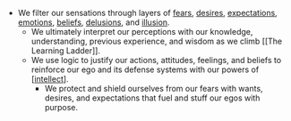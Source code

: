 - We filter our sensations through layers of [fears]([[fear]]), [desires]([[want]]), [expectations]([[expectation]]), [emotions]([[emotion]]), [beliefs]([[belief]]), [delusions]([[delusion]]), and [illusion]([[Maya]]).
    - We ultimately interpret our perceptions with our knowledge, understanding, previous experience, and wisdom as we climb [[The Learning Ladder]].
    - We use logic to justify our actions, attitudes, feelings, and beliefs to reinforce our ego and its defense systems with our powers of [[intellect]].
        - We protect and shield ourselves from our fears with wants, desires, and expectations that fuel and stuff our egos with purpose.



[//begin]: # "Autogenerated link references for markdown compatibility"
[intellect]: ../../areas/get-real/intellect "intellect"
[//end]: # "Autogenerated link references"